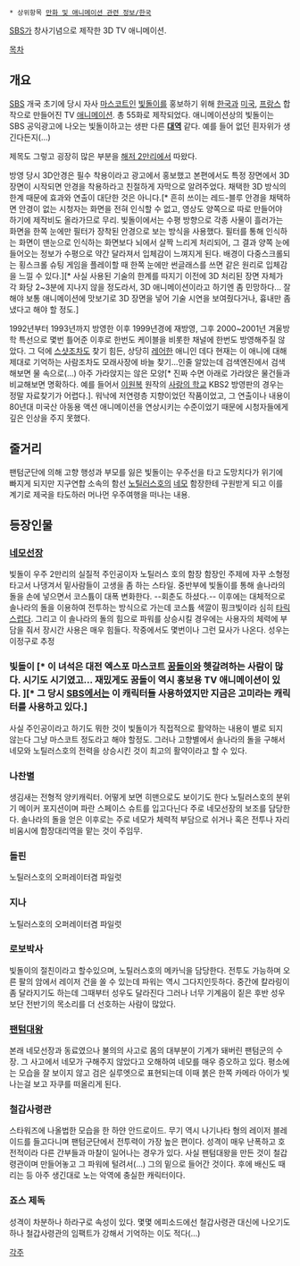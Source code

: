  * 상위항목 [[만화 및 애니메이션 관련 정보/한국]]

{{{#!html
<embed src='http://serviceapi.nmv.naver.com/flash/NFPlayer.swf?vid=3787A477F1F8F7C4B9C219E3EE1BB08EFD89&outKey=V12925c1b8be0206cce5f9b09557fb349de0b95b22280745ee3ce9b09557fb349de0b' wmode='transparent' width='500' height='408' allowScriptAccess='always' name='NFPlayer42395' id='NFPlayer42395' allowFullScreen='true' type='application/x-shockwave-flash' />
}}}

[[SBS]]가 창사기념으로 제작한 3D TV 애니메이션. 

[[목차]]
== 개요 ==
[[SBS]] 개국 초기에 당시 자사 [[마스코트]]인 [[빛돌이]]를 홍보하기 위해 [[한국]]과 [[미국]], [[프랑스]] 합작으로 만들어진 TV [[애니메이션]]. 총 55화로 제작되었다. 애니메이션상의 빛돌이는 SBS 공익광고에 나오는 빛돌이하고는 생판 다른 '''[[대역]]''' 같다. 예를 들어 없던 흰자위가 생긴다든지(...)

제목도 그렇고 굉장히 많은 부분을 [[해저 2만리]]에서 따왔다.

방영 당시 3D안경은 필수 착용이라고 광고에서 홍보했고 본편에서도 특정 장면에서 3D장면이 시작되면 안경을 착용하라고 친절하게 자막으로 알려주었다. 채택한 3D 방식의 한계 때문에 효과와 연출이 대단한 것은 아니다.[* 흔히 쓰이는 레드-블루 안경을 채택하면 안경이 없는 시청자는 화면을 전혀 인식할 수 없고, 영상도 양쪽으로 따로 만들어야 하기에 제작비도 올라가므로 무리. 빛돌이에서는 수평 방향으로 각종 사물이 흘러가는 화면을 한쪽 눈에만 필터가 장착된 안경으로 보는 방식을 사용했다. 필터를 통해 인식하는 화면이 맨눈으로 인식하는 화면보다 뇌에서 살짝 느리게 처리되어, 그 결과 양쪽 눈에 들어오는 정보가 수평으로 약간 달라져서 입체감이 느껴지게 된다. 배경이 다중스크롤되는 횡스크롤 슈팅 게임을 플레이할 때 한쪽 눈에만 썬글래스를 쓰면 같은 원리로 입체감을 느낄 수 있다.][* 사실 사용된 기술의 한계를 따지기 이전에 3D 처리된 장면 자체가 각 화당 2~3분에 지나지 않을 정도라서, 3D 애니메이션이라고 하기엔 좀 민망하다... 잘 해야 보통 애니메이션에 맛보기로 3D 장면을 넣어 기술 시연을 보여줬다거나, 흉내만 좀 냈다고 해야 할 정도.]

1992년부터 1993년까지 방영한 이후 1999년경에 재방영, 그후 2000~2001년 겨울방학 특선으로 몇번 틀어준 이후로 한번도 케이블을 비롯한 채널에 한번도 방영해주질 않았다. 그 덕에 [[스샷]]조차도 찾기 힘든, 상당히 [[레어]]한 애니인 데다 현재는 이 애니에 대해 제대로 기억하는 사람조차도 모래사장에 바늘 찾기...인줄 알았는데 검색엔진에서 검색해보면 물 속으로(...) 아주 가라앉지는 않은 모양[* 진짜 수면 아래로 가라앉은 물건들과 비교해보면 명확하다. 예를 들어서 [[이원복]] 원작의 [[사랑의 학교]] KBS2 방영판의 경우는 정말 자료찾기가 어렵다.]. 워낙에 저연령층 지향이었던 작품이었고, 그 연출이나 내용이 80년대 미국산 아동용 액션 애니메이션을 연상시키는 수준이었기 때문에 시청자들에게 깊은 인상을 주지 못했다.

== 줄거리 ==
팬텀군단에 의해 고향 행성과 부모를 잃은 빛돌이는 우주선을 타고 도망치다가 위기에 빠지게 되지만 지구연합 소속의 함선 [[노틸러스]]호의 [[네모]] 함장한테 구원받게 되고 이를 계기로 제국을 타도하러 머나먼 우주여행을 떠나는 내용.

== 등장인물 ==
=== [[네모]]선장 ===
빛돌이 우주 2만리의 실질적 주인공이자 노틸러스 호의 함장
함장인 주제에 자꾸 소형정 타고서 나댕겨서 밑사람들이 고생을 좀 하는 스타일. 중반부에 빛돌이를 통해 솔나라의 돌을 손에 넣으면서 코스튬이 대폭 변화한다. --회춘도 하셨다.-- 이후에는 대체적으로 솔나라의 돌을 이용하여 전투하는 방식으로 가는데 코스튬 색깔이 핑크빛이라 심히 [[타릭]]스럽다. 그리고 이 솔나라의 돌의 힘으로 파워를 상승시킬 경우에는 사용자의 체력에 부담을 줘서 장시간 사용은 매우 힘들다. 작중에서도 몇번이나 그런 묘사가 나온다.
성우는 이정구로 추정
=== 빛돌이 [* 이 녀석은 대전 엑스포 마스코트 [[꿈돌이]]와 헷갈려하는 사람이 많다. 시기도 시기였고... 재밌게도 꿈돌이 역시 홍보용 TV 애니메이션이 있다. ][* 그 당시 [[SBS]]에서는 이 캐릭터들 사용하였지만 지금은 고미라는 캐릭터를 사용하고 있다.] ===
사실 주인공이라고 하기도 뭐한 것이 빛돌이가 직접적으로 활약하는 내용이 별로 되지 않는다 그냥 마스코트 정도라고 해야 할정도. 그러나 고향별에서 솔나라의 돌을 구해서 네모와 노틸러스호의 전력을 상승시킨 것이 최고의 활약이라고 할 수 있다. 

=== 나찬별 ===
생김새는 전형적 양키캐릭터. 어떻게 보면 히맨으로도 보이기도 한다 
노틸러스호의 분위기 메이커 포지션이며 파란 스페이스 슈트를 입고다닌다 주로 네모선장의 보조를 담당한다. 솔나라의 돌을 얻은 이후로는 주로 네모가 체력적 부담으로 쉬거나 혹은 전투나 자리비움시에 함장대리역을 맡는 것이 주임무. 

=== 돌핀 ===
노틸러스호의 오퍼레이터겸 파일럿 

=== 지나 ===
노틸러스호의 오퍼레이터겸 파일럿

=== 로보박사  ===
빛돌이의 절친이라고 할수있으며, 노틸러스호의 메카닉을 담당한다. 전투도 가능하며 오른 팔의 암에서 레이저 건을 쏠 수 있는데 파워는 역시 그다지인듯하다. 
중간에 칼라링이 좀 달라지기도 하는데 그때부터 성우도 달라진다 그러나 너무 기계음이 짙은 후반 성우보단 전반기의 목소리를 더 선호하는 사람이 많았다.

=== [[팬텀대왕]] ===
본래 네모선장과 동료였으나 불의의 사고로 몸의 대부분이 기계가 돼버린 팬텀군의 수장. 그 사고에서 네모가 구해주지 않았다고 오해하여 네모를 매우 증오하고 있다. 평소에는 모습을 잘 보이지 않고 검은 실루엣으로 표현되는데 이때 붉은 한쪽 카메라 아이가 빛나는걸 보고 자쿠를 떠올리게 된다.

=== 철갑사령관 ===
스타워즈에 나올법한 모습을 한 하얀 안드로이드. 무기 역시 나기나타 형의 레이저 블레이드를 들고다니며 팬텀군단에서 전투력이 가장 높은 편이다.
성격이 매우 난폭하고 호전적이라 다른 간부들과 마찰이 일어나는 경우가 있다. 사실 팬텀대왕을 만든 것이 철갑 령관이며 만들어놓고 그 파워에 털려서(...) 그의 밑으로 들어간 것이다. 후에 배신도 때리는 등 아주 생긴대로 노는 악역에 충실한 캐릭터이다.

=== 죠스 제독 ===
성격이 차분하나 하라구로 속성이 있다. 몇몇 에피소드에선 철갑사령관 대신에 나오기도 하나 철갑사령관의 임팩트가 강해서 기억하는 이도 적다(...)

[[각주]]
